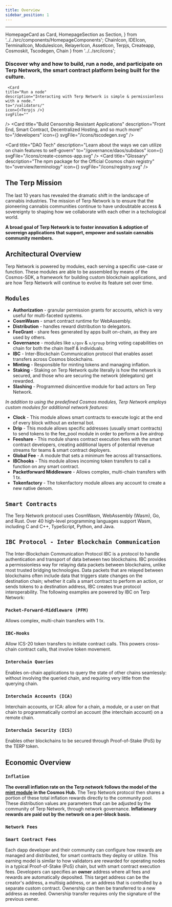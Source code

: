 ```yaml
---
title: Overview 
sidebar_position: 1
---
```

---
  HomepageCard as Card,
  HomepageSection as Section,
} from '../../src/components/HomepageComponents';
  ChainIcon,
  IDEIcon,
  TerminalIcon,
  ModulesIcon,
  RelayerIcon,
  AssetIcon,
  Terpjs,
  Createapp,
  Cosmoskit,
  Tscodegen,
  Chain
} from '../../src/icons';

### Discover why and how to build, run a node, and participate on Terp Network, the smart contract platform being built for the culture.


<Section  id="start" hasSubSections >

   <Section>
   
     <Card
    title="Run a node"
    description="Interacting with Terp Network is simple & permissionless with a node."
    to="/validators/"
    icon={<Terpjs />}
    svgFile=""
  />
  <Card
    title="Build Censorship Resistant Applications"
    description="Front End, Smart Contract, Decentralized Hosting, and so much more!"
    to="/developers"
    icon={<Tscodegen />}
    svgFile="/icons/tscodegen.svg"
  />

  <Card
    title="Learn About Wallet Tech "
    description="Introduction to compatible cryptographic wallets, also basic guidelines & security best practices."
    to="/guides/wallets"
    icon=""
    svgFile="/icons/bag.svg"
  />

  <Card
    title="DAO Tech"
    description="Learn about the ways we can utilize on chain features to self-govern"
    to="/governance/daos/subdaos"
    icon={<Createapp />}
    svgFile="/icons/create-cosmos-app.svg"
  />
  <Card
    title="Glossary"
    description="The npm package for the Official Cosmos chain registry"
    to="overview/terminology"
    icon={<Cosmoskit />}
    svgFile="/icons/registry.svg"
  />
   
  </Section>



# The Terp Mission

The last 10 years has revealed the dramatic shift in the landscape of cannabis industries. The mission of Terp Network is to ensure that the pioneering cannabis communities continue to have undoubtable access & sovereignty to shaping how we collaborate with each other in a techological world.

**A broad goal of Terp Network is to foster innovation & adoption of sovereign applications that support, empower and sustain cannabis community members.**



# Architectural Overview

Terp Network is powered by modules, each serving a specific use-case or function. These modules are able to be assembled by means of the Cosmos-SDK, a framework for building custom blockchain applications, and are how Terp Network will continue to evolve its feature set over time.

## `Modules`

- **Authorization** - granular permission grants for accounts, which is very useful for multi-faceted systems. 
- **CosmWasm** - smart contract runtime for WebAssembly.
- **Distribution** - handles reward distribution to delegators.
- **FeeGrant** - share fees generated by apps built on-chain, as they are used by others.
- **Governance** - modules like `x/gov` & `x/group` bring voting capabilities on chain for both the chain itself & individuals.
- **IBC** - Inter-Blockchain Communication protocol that enables asset transfers across Cosmos blockchains.
- **Minting** - Responsible for minting tokens and managing inflation.
- **Staking** - Staking on Terp Network quite literally is how the network is secured, and those who are securing the network (delegators) get rewarded.
- **Slashing** - Programmed disincentive module for bad actors on Terp Network.

*In addition to using the predefined Cosmos modules, Terp Network employs custom modules for additional network features:*

- **Clock** - This module allows smart contracts to execute logic at the end of every block without an external bot.
- **Drip** -  This module allows specific addresses (usually smart contracts) to send tokens to the fee_pool module in order to perform a live airdrop
- **Feeshare** - This module shares contract execution fees with the smart contract developers, creating additional layers of potential revenue streams for teams & smart contract deployers.
- **Global Fee** - A module that sets a minimum fee across all transactions. 
- **IBChooks** - This module allows incoming token transfers to call a function on any smart contract.
- **Packetforward Middleware** - Allows complex, multi-chain transfers with 1 tx.
- **Tokenfactory** - The tokenfactory module allows any account to create a new native denom. 

## `Smart Contracts`
The Terp Network protocol uses CosmWasm, WebAssembly (Wasm), Go, and Rust. Over 40 high-level programming languages support Wasm, including C and C++, TypeScript, Python, and Java.

## `IBC Protocol - Inter Blockchain Communication`

The Inter-Blockchain Communication Protocol IBC is a protocol to handle authentication and transport of data between two blockchains. IBC provides a permissionless way for relaying data packets between blockchains, unlike most trusted bridging technologies. 
Data packets that are relayed between blockchains often include data that triggers state changes on the destination chain; whether it calls a smart contract to perform an action, or sends tokens to a destination address, IBC creates true protocol interoperability.
The following examples are powered by IBC on Terp Network: 

### `Packet-Forward-Middleware (PFM)`
Allows complex, multi-chain transfers with 1 tx.

### `IBC-Hooks`
Allow ICS-20 token transfers to initiate contract calls. This powers cross-chain contract calls, that involve token movement. 

### `Interchain Queries`
 Enables on-chain applications to query the state of other chains seamlessly: without involving the queried chain, and requiring very little from the querying chain.

### `Interchain Accounts (ICA)` 
 Interchain accounts, or ICA: allow for a chain, a module, or a user on that chain to programmatically control an account (the interchain account) on a remote chain.

### `Interchain Security (ICS)`
  Enables other blockchains to be secured through Proof-of-Stake (PoS) by the TERP token. 


# Economic Overview

### `Inflation`

**The overall inflation rate on the Terp network follows the model of the <a href="https://github.com/gavinly/CosmosParametersWiki/blob/master/Mint.md" target="_blank">mint module</a> in the Cosmos Hub.**
The Terp Network protocol then shares a portion of these total inflation rewards directly to the community pool.
These distribution values are parameters that can be adjusted by the community of Terp Network, through network governance. 
**Inflationary rewards are paid out by the network on a per-block basis.**

### `Network Fees`

### `Smart Contract Fees`
Each dapp developer and their community can configure how rewards are managed and distributed, for smart contracts they deploy or utilize. This earning model is similar to how validators are rewarded for operating nodes in a typical Proof-of-Stake (PoS) chain, but with smart contract execution fees.
Developers can specifies an **owner** address where all fees and rewards are automatically deposited. This target address can be the creator's address, a multisig address, or an address that is controlled by a separate custom contract. Ownership can then be transferred to a new address as needed. Ownership transfer requires only the signature of the previous owner.



  </Section>